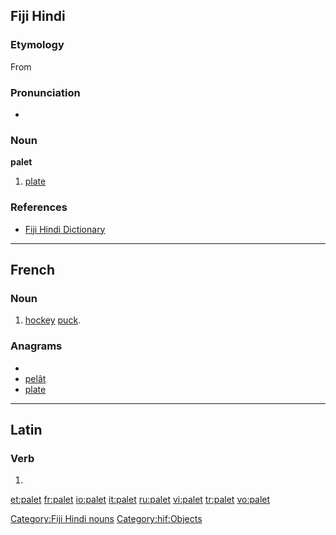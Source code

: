 ==Fiji Hindi==

===Etymology===
From {{etyl|en|hif}} {{term|plate}}

===Pronunciation===
* {{IPA|/pəleːʈ/|lang=hif}}

===Noun===
'''palet'''

# [[plate]]

===References===
* [http://www.geocities.com/fijihindi/FijiHindiEnglishDict.htm#p Fiji Hindi Dictionary]

[[Category:Fiji Hindi nouns]]
[[Category:hif:Objects]]

----

==French==

===Noun===
{{fr-noun|m}}

# [[hockey]] [[puck]].

===Anagrams===
* {{alphagram|aelpt}}
* [[pelât#French|pelât]]
* [[plate#French|plate]]

----

==Latin==

===Verb===
{{la-verb-form|pālet}}

# {{conjugation of|palo|pālō|3|s|pres|act|sub|lang=la}}

[[et:palet]]
[[fr:palet]]
[[io:palet]]
[[it:palet]]
[[ru:palet]]
[[vi:palet]]
[[tr:palet]]
[[vo:palet]]